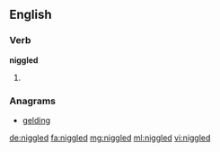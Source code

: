 ==English==

===Verb===
'''niggled'''

# {{en-past of|niggle}}

===Anagrams===
* [[gelding#English|gelding]]

[[de:niggled]]
[[fa:niggled]]
[[mg:niggled]]
[[ml:niggled]]
[[vi:niggled]]